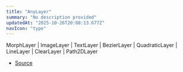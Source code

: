 ```yaml
---
title: "AnyLayer"
summary: "No description provided"
updatedAt: "2025-10-26T20:08:13.677Z"
navIcon: "type"
---
```



MorphLayer \| ImageLayer \| TextLayer \| BezierLayer \| QuadraticLayer \| LineLayer \| ClearLayer \| Path2DLayer

- [Source](https://github.com/NMMTY/LazyCanvas/blob/ba3e53b2fefc78794f94d50b21443818f2774649/packages/lazycanvas/src/types/types.d.ts#L44)